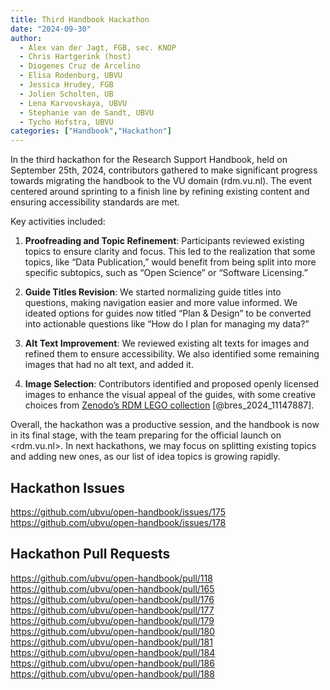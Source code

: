 ```yaml
---
title: Third Handbook Hackathon
date: "2024-09-30"
author:
  - Alex van der Jagt, FGB, sec. KNOP
  - Chris Hartgerink (host)
  - Diogenes Cruz de Arcelino
  - Elisa Rodenburg, UBVU
  - Jessica Hrudey, FGB
  - Jolien Scholten, UB
  - Lena Karvovskaya, UBVU
  - Stephanie van de Sandt, UBVU
  - Tycho Hofstra, UBVU
categories: ["Handbook","Hackathon"]
---
```


In the third hackathon for the Research Support Handbook, held on September 25th, 2024, contributors gathered to make significant progress towards migrating the handbook to the VU domain (rdm.vu.nl). The event centered around sprinting to a finish line by refining existing content and ensuring accessibility standards are met.

Key activities included:

1. **Proofreading and Topic Refinement**: Participants reviewed existing topics to ensure clarity and focus. This led to the realization that some topics, like "Data Publication," would benefit from being split into more specific subtopics, such as "Open Science" or "Software Licensing."

2. **Guide Titles Revision**: We started normalizing guide titles into questions, making navigation easier and more value informed. We ideated options for guides now titled "Plan & Design" to be converted into actionable questions like "How do I plan for managing my data?"

3. **Alt Text Improvement**: We reviewed existing alt texts for images and refined them to ensure accessibility. We also identified some remaining images that had no alt text, and added it.

4. **Image Selection**: Contributors identified and proposed openly licensed images to enhance the visual appeal of the guides, with some creative choices from [Zenodo’s RDM LEGO collection](https://doi.org/10.5281/zenodo.11147887) [@bres_2024_11147887].

Overall, the hackathon was a productive session, and the handbook is now in its final stage, with the team preparing for the official launch on <rdm.vu.nl>. In next hackathons, we may focus on splitting existing topics and adding new ones, as our list of idea topics is growing rapidly.

## Hackathon Issues

<https://github.com/ubvu/open-handbook/issues/175>
<https://github.com/ubvu/open-handbook/issues/178>

## Hackathon Pull Requests

<https://github.com/ubvu/open-handbook/pull/118>
<https://github.com/ubvu/open-handbook/pull/165>
<https://github.com/ubvu/open-handbook/pull/176>
<https://github.com/ubvu/open-handbook/pull/177>
<https://github.com/ubvu/open-handbook/pull/179>
<https://github.com/ubvu/open-handbook/pull/180>
<https://github.com/ubvu/open-handbook/pull/181>
<https://github.com/ubvu/open-handbook/pull/184>
<https://github.com/ubvu/open-handbook/pull/186>
<https://github.com/ubvu/open-handbook/pull/188>
